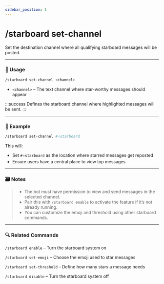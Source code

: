 ```yaml
---
sidebar_position: 1
---
```


# /starboard set-channel

Set the destination channel where all qualifying starboard messages will be posted.

<hr className="md-divider-gradient-alt" />

### 💬 Usage
```bash
/starboard set-channel <channel>
```
- `<channel>` – The text channel where star-worthy messages should appear

:::success
Defines the starboard channel where highlighted messages will be sent.
:::

<hr className="md-divider-gradient-alt" />

### 📌 Example
```bash
/starboard set-channel #⭐starboard
```
This will:
- Set `#⭐starboard` as the location where starred messages get reposted
- Ensure users have a central place to view top messages

<hr className="md-divider-gradient-alt" />

### 🗃️ Notes
> - The bot must have permission to view and send messages in the selected channel.
> - Pair this with `/starboard enable` to activate the feature if it’s not already running.
> - You can customize the emoji and threshold using other starboard commands.

<hr className="md-divider-gradient-alt" />

### 🔍 Related Commands
`/starboard enable` – Turn the starboard system on

`/starboard set-emoji` – Choose the emoji used to star messages

`/starboard set-threshold` – Define how many stars a message needs

`/starboard disable` – Turn the starboard system off